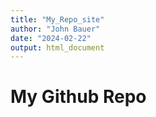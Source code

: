 ```yaml
---
title: "My_Repo_site"
author: "John Bauer"
date: "2024-02-22"
output: html_document
---
```


# My Github Repo
